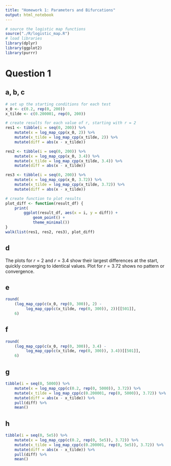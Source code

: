 ```yaml
---
title: "Homework 1: Parameters and Bifurcations"
output: html_notebook
---
```


```r
# source the logistic map functions
source("./R/logistic_map.R")
# load libraries
library(dplyr)
library(ggplot2)
library(purrr)
```

# Question 1

## a, b, c

```r
# set up the starting conditions for each test
x_0 <- c(0.2, rep(0, 200))
x_tilde <- c(0.200001, rep(0, 200))

# create results for each value of r, starting with r = 2
res1 <- tibble(i = seq(0, 200)) %>% 
    mutate(x = log_map_cpp(x_0, 2)) %>% 
    mutate(x_tilde = log_map_cpp(x_tilde, 2)) %>% 
    mutate(diff = abs(x - x_tilde))

res2 <- tibble(i = seq(0, 200)) %>% 
    mutate(x = log_map_cpp(x_0, 3.4)) %>% 
    mutate(x_tilde = log_map_cpp(x_tilde, 3.4)) %>% 
    mutate(diff = abs(x - x_tilde))

res3 <- tibble(i = seq(0, 200)) %>% 
    mutate(x = log_map_cpp(x_0, 3.72)) %>% 
    mutate(x_tilde = log_map_cpp(x_tilde, 3.72)) %>% 
    mutate(diff = abs(x - x_tilde))

# create function to plot results
plot_diff <- function(result_df) {
    print(
        ggplot(result_df, aes(x = i, y = diff)) + 
            geom_point() + 
            theme_minimal())
}
walk(list(res1, res2, res3), plot_diff)
```

## d

The plots for $r = 2$ and $r = 3.4$ show their largest differences at the start, quickly converging to identical values. Plot for $r = 3.72$ shows no pattern or convergence.

## e

```r
round(
    (log_map_cpp(c(x_0, rep(0, 300)), 2) - 
         log_map_cpp(c(x_tilde, rep(0, 300)), 2))[[501]], 
    6)
```

## f

```r
round(
    (log_map_cpp(c(x_0, rep(0, 300)), 3.4) - 
         log_map_cpp(c(x_tilde, rep(0, 300)), 3.4))[[501]], 
    6)
```

## g
```r
tibble(i = seq(0, 5000)) %>% 
    mutate(x = log_map_cpp(c(0.2, rep(0, 5000)), 3.72)) %>% 
    mutate(x_tilde = log_map_cpp(c(0.200001, rep(0, 5000)), 3.72)) %>% 
    mutate(diff = abs(x - x_tilde)) %>% 
    pull(diff) %>% 
    mean()
```

## h

```r
tibble(i = seq(0, 5e5)) %>% 
    mutate(x = log_map_cpp(c(0.2, rep(0, 5e5)), 3.72)) %>% 
    mutate(x_tilde = log_map_cpp(c(0.200001, rep(0, 5e5)), 3.72)) %>% 
    mutate(diff = abs(x - x_tilde)) %>% 
    pull(diff) %>% 
    mean()
```

